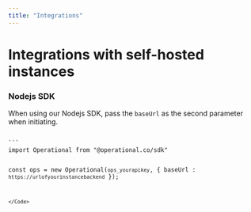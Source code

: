 ```yaml
---
title: "Integrations"
---
```



# Integrations with self-hosted instances

### Nodejs SDK

When using our Nodejs SDK, pass the `baseUrl` as the second parameter when initiating.

<Code lang="js" client:load>
```
import Operational from "@operational.co/sdk"

const ops = new Operational(`ops_yourapikey`, {
  baseUrl : `https://urlofyourinstancebackend`
});
```
</Code>
